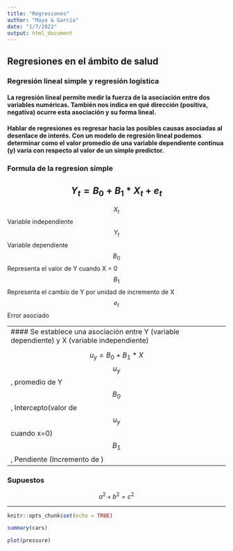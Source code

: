 ```yaml
---
title: "Regresiones"
author: "Mayo & García"
date: "1/7/2022"
output: html_document
---
```


## Regresiones en el ámbito de salud
### Regresión lineal simple y regresión logística

#### La regresión lineal permite medir la fuerza de la asociación entre dos variables numéricas. También nos indica en qué dirección (positiva, negativa) ocurre esta asociación y su forma lineal.

#### Hablar de regresiones es regresar hacia las posibles causas asociadas al desenlace de interés. Con un modelo de regresión lineal podemos determinar como el valor promedio de una variable dependiente continua (y) varía con respecto al valor de un simple predictor.


### Formula de la regresion simple


$$Y_t=B_0 + B_1*X_t + e_t$$
------------------------------------------------------------------------

$$X_t$$Variable independiente 
$$Y_t$$Variable dependiente 
$$B_0$$Representa el valor de Y cuando X = 0 
$$B_1$$Representa el cambio de Y por unidad de incremento de X  
$$e_t$$Error asociado  

------------------------------------------------------------------------
#### Se establece una asociación entre Y (variable dependiente) y X (variable independiente)

$$u_y = B_0 + B_1*X$$
$$u_y$$, promedio de Y
$$B_0$$, Intercepto(valor de $$u_y$$ cuando x=0)
$$B_1$$, Pendiente (Incremento de )

------------------------------------------------------------------------

### Supuestos

$$
a^2 + b^2 = c^2
$$

------------------------------------------------------------------------



```r
knitr::opts_chunk$set(echo = TRUE)
```



```r
summary(cars)
```



```r
plot(pressure)
```

